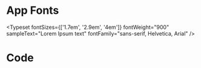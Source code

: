 
<Meta title="App/Typography" />

# App Fonts

<Typeset
  fontSizes={['1.7em', '2.9em', '4em']}
  fontWeight="900"
  sampleText="Lorem Ipsum text"
  fontFamily="sans-serif, Helvetica, Arial"
/>

# Code

<Typeset
  fontSizes={[18]}
  fontWeight={300}
  sampleText="const students = ['student 1', 'student 2', 'student 3']"
  fontFamily="sans-serif, Helvetica, Arial"
/>